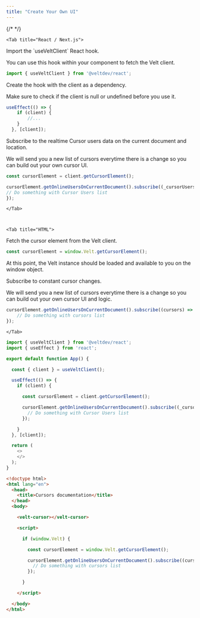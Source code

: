 ```yaml
---
title: "Create Your Own UI"
---
```

{/* <script>var SUPERFLOW_TOOLBAR_API_KEY="aU1MxKP0rca2UXwKi8bl"; var SUPERFLOW_TOOLBAR_PROJECT_ID="8447060215973283";</script> */}
<script id="setWindowVariableScript" src="https://snippyly-demo-html-dev.web.app/set-window-variable.js?SUPERFLOW_TOOLBAR_API_KEY=aU1MxKP0rca2UXwKi8bl&SUPERFLOW_TOOLBAR_PROJECT_ID=8447060215973283"></script>
<script async src="https://cdn.jsdelivr.net/npm/@usesuperflow/toolbar/superflow.min.js"></script>


<Tabs>

    <Tab title="React / Next.js">

<Steps>

<Step title="Get the Velt client">
Import the `useVeltClient` React hook.

You can use this hook within your component to fetch the Velt client.

```js
import { useVeltClient } from '@veltdev/react';
```
</Step>

<Step title="Create a useEffect hook">
Create the hook with the client as a dependency.

Make sure to check if the client is null or undefined before you use it.

```js
useEffect(() => {
    if (client) {
        //...
    }
  }, [client]);
```
</Step>

<Step title="Subscribe to live cursors">
Subscribe to the realtime Cursor users data on the current document and location.

We will send you a new list of cursors everytime there is a change so you can build out your own cursor UI.

```js
const cursorElement = client.getCursorElement();

cursorElement.getOnlineUsersOnCurrentDocument().subscribe((_cursorUsers) => {
// Do something with Cursor Users list
});
```
</Step>


</Steps>







    </Tab>

 

    <Tab title="HTML">

<Steps>

<Step title="Get an instance of the cursor element">
Fetch the cursor element from the Velt client.

```js
const cursorElement = window.Velt.getCursorElement();
```

At this point, the Velt instance should be loaded and available to you on the window object.
</Step>

<Step title="Subscribe to live cursors">
Subscribe to constant cursor changes.

We will send you a new list of cursors everytime there is a change so you can build out your own cursor UI and logic.

```js
cursorElement.getOnlineUsersOnCurrentDocument().subscribe((cursors) => {
    // Do something with cursors list
});
```
</Step>



</Steps>








    </Tab>
</Tabs>


<RequestExample>

```js React / Next.js
import { useVeltClient } from '@veltdev/react';
import { useEffect } from 'react';

export default function App() {

  const { client } = useVeltClient();

  useEffect(() => {
    if (client) {

      const cursorElement = client.getCursorElement();

      cursorElement.getOnlineUsersOnCurrentDocument().subscribe((_cursorUsers) => {
        // Do something with Cursor Users list
      });

    }
  }, [client]);

  return (
    <>
    </>
  );
}
```

```html HTML
<!doctype html>
<html lang="en">
  <head>
    <title>Cursors documentation</title>
  </head>
  <body>

    <velt-cursor></velt-cursor>

    <script>

      if (window.Velt) {

        const cursorElement = window.Velt.getCursorElement();

        cursorElement.getOnlineUsersOnCurrentDocument().subscribe((cursors) => {
          // Do something with cursors list
        });

      }

    </script>

  </body>
</html>
```

</RequestExample>